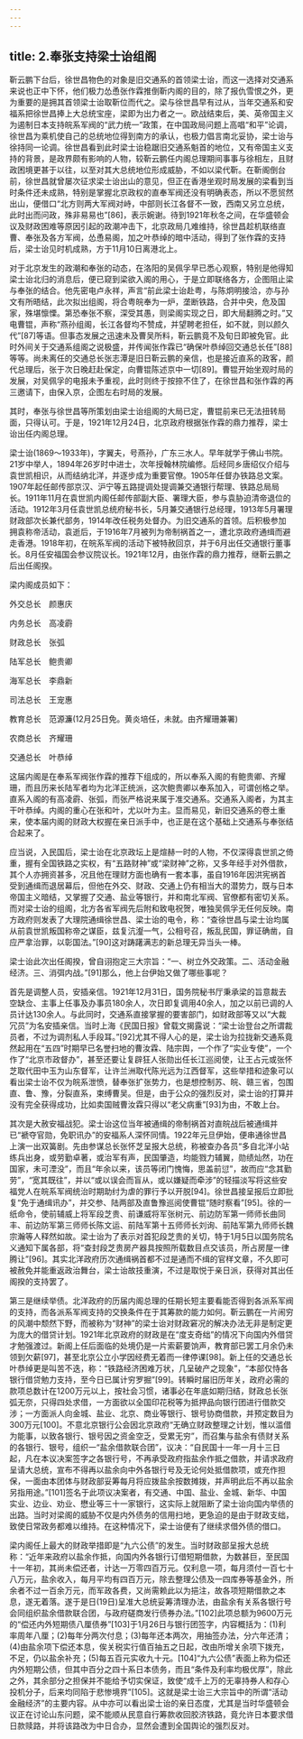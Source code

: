 ```yaml
---
---
---
```

title: 2.奉张支持梁士诒组阁
---




靳云鹏下台后，徐世昌物色的对象是旧交通系的首领梁士诒，而这一选择对交通系来说也正中下怀，他们极力怂恿张作霖推倒靳内阁的目的，除了报仇雪恨之外，更为重要的是拥其首领梁士诒取靳位而代之。梁与徐世昌早有过从，当年交通系和安福系把徐世昌捧上大总统宝座，梁即为出力者之一。欧战结束后，美、英帝国主义为遏制日本支持皖系军阀的“武力统一”政策，在中国政局问题上高唱“和平”论调，徐世昌为乘机使自己的总统地位得到南方的承认，也极力倡言南北妥协，梁士诒与徐持同一论调。徐世昌看到此时梁士诒稳踞旧交通系魁首的地位，又有帝国主义支持的背景，是政界颇有影响的人物，较靳云鹏任内阁总理期间事事与徐相左，且财政困境更甚于以往，以至对其大总统地位形成威胁，不如以梁代靳。在靳阁倒台前，徐世昌就曾屡次征求梁士诒出山的意见，但正在香港坐观时局发展的梁看到当时条件还未成熟，特别是掌握北京政权的直奉军阀还没有明确表态，所以不愿贸然出山，便借口“北方则两大军阀对峙，中部则长江各督不一致，西南又另立总统，此时出而问政，殊非易易也”[86]，表示婉谢。待到1921年秋冬之间，在华盛顿会议及财政困难等原因引起的政潮冲击下，北京政局几难维持，徐世昌趁机联络直曹、奉张及各方军阀，怂恿易阁，加之叶恭绰的暗中活动，得到了张作霖的支持后，梁士诒见时机成熟，方于11月10日离港北上。

对于北京发生的政潮和奉张的动态，在洛阳的吴佩孚早已悉心观察，特别是他得知梁士诒北归的消息后，便已窥到梁欲入阁的用心，于是立即联络各方，企图阻止梁与奉张的结合。他先密电卢永祥，声言“前此梁士诒赴粤，与陈炯明接洽，亦与孙文有所晤结，此次拟出组阁，将合粤皖奉为一炉，垄断铁路，合并中央，危及国家，殊堪懔慄。第恐奉张不察，深受其愚，则梁阁实现之日，即大局翻腾之时。”又电曹锟，声称“燕孙组阁，长江各督均不赞成，并望聘老担任，如不就，则以颜久代”[87]等语。但事态发展之迅速未及曹吴所料，靳云鹏竟不及旬日即被免官。此时外间关于交通系组阁之说极盛，并传闻张作霖已“确保叶恭绰回交通总长任”[88]等等。尚未离任的交通总长张志潭是旧日靳云鹏的亲信，也是接近直系的政客，颜代总理后，张于次日晚赶赴保定，向曹锟陈述京中一切[89]。曹锟开始坐观时局的发展，对吴佩孚的电报未予重视，此时则终于按捺不住了，在徐世昌和张作霖的再三邀请下，由保入京，企图左右时局的发展。

其时，奉张与徐世昌等所策划由梁士诒组阁的大局已定，曹锟前来已无法扭转局面，只得认可。于是，1921年12月24日，北京政府根据张作霖的鼎力推荐，梁士诒出任内阁总理。

梁士诒(1869～1933年)，字翼夫，号燕孙，广东三水人。早年就学于佛山书院。21岁中举人，1894年26岁时中进士，次年授翰林院编修。后经同乡唐绍仪介绍与袁世凯相识，从而结纳北洋，并逐步成为重要官僚。1905年任督办铁路总文案。1907年起任邮传部京汉、沪宁等五路提调处提调兼交通银行帮理、铁路总局局长。1911年11月在袁世凯内阁任邮传部副大臣、署理大臣，参与袁胁迫清帝退位的活动。1912年3月任袁世凯总统府秘书长，5月兼交通银行总经理，1913年5月署理财政部次长兼代部务，1914年改任税务处督办。为旧交通系的首领。后积极参加拥袁称帝活动，袁逝后，于1916年7月被列为帝制祸首之一，遭北京政府通缉而避走香港。1918年初，在皖系军阀的活动下被特赦回京，并于6月出任交通银行董事长。8月任安福国会参议院议长。1921年12月，由张作霖的鼎力推荐，继靳云鹏之后出任阁揆。

梁内阁成员如下：

外交总长　颜惠庆

内务总长　高凌霨

财政总长　张弧

陆军总长　鲍贵卿

海军总长　李鼎新

司法总长　王宠惠

教育总长　范源濂(12月25日免。黄炎培任，未就。由齐耀珊兼署)

农商总长　齐耀珊

交通总长　叶恭绰

这届内阁是在奉系军阀张作霖的推荐下组成的，所以奉系入阁的有鲍贵卿、齐耀珊，而且历来长陆军者均为北洋正统派，这次鲍贵卿以奉系加入，可谓创格之举。直系入阁的有高凌霨、张弧，而张严格说来属于准交通系。交通系入阁者，为其主干叶恭绰。内阁的重心在张和叶，尤以叶为主。显而易见，新旧交通系的卷土重来，使本届内阁的财政大权握在亲日派手中，也正是在这个基础上交通系与奉张结合起来了。

应当说，入民国后，梁士诒在北京政坛上是煊赫一时的人物，不仅深得袁世凯之倚重，握有全国铁路之实权，有“五路财神”或“梁财神”之称，又多年经手对外借款，其个人亦拥资甚多，况且他在理财方面也确有一套本事，虽自1916年因洪宪祸首受到通缉而退居幕后，但他在外交、财政、交通上仍有相当大的潜势力，既与日本帝国主义暗结，又掌握了交通、盐业等银行，并和南北军阀、官僚都有密切关系。而对梁士诒的组阁，北方各省军阀先后附和致电祝贺，唯独吴佩孚无任何反映。南方政府则发表了大理院通缉徐世昌、梁士诒的电令，称：“查徐世昌与梁士诒均属从前袁世凯叛国称帝之谋臣，兹复沆瀣一气，公相号召，叛乱民国，罪证确凿，自应严拿治罪，以彰国法。”[90]这对踌躇满志的新总理无异当头一棒。

梁士诒此次出任阁揆，曾自诩抱定三大宗旨：“一、树立外交政策。二、活动金融经济。三、消弭内战。”[91]那么，他上台伊始又做了哪些事呢？

首先是调整人员，安插亲信。1921年12月31日，国务院秘书厅秉承梁的旨意裁去空缺佥、主事上任事及办事员180余人，次日即复调用40余人，加之以前已调的人员计达130余人。与此同时，交通系直接掌握的要害部门，如财政部等又以“大裁冗员”为名安插亲信。当时上海《民国日报》曾载文揭露说：“梁士诒登台之所谓裁员者，不过为调剂私人手段耳。”[92]尤其不得人心的是，梁士诒为拉拢新交通系竟然起用在“五四”时期早已名誉扫地的曹汝霖、陆宗舆，一个作了“实业专使”，一个作了“北京市政督办”，甚至还要让复辟狂人张勋出任长江巡阅使，让王占元或张怀芝取代田中玉为山东督军，让许兰洲取代陈光远为江西督军，这些举措和迹象可以看出梁士诒不仅为皖系泄愤，替奉张扩张势力，也是想控制苏、皖、赣三省，包围直、鲁、豫，分裂直系，束缚曹吴。但是，由于公众的强烈反对，梁士诒的打算并没有完全获得成功，比如卖国贼曹汝霖只得以“老父病重”[93]为由，不敢上台。

其次是大赦安福战犯。梁士诒这位当年被通缉的帝制祸首对直皖战后被通缉并已“褫夺官勋，免职讯办”的安福系人深怀同情。1922年元旦伊始，便串通徐世昌上演一出双簧剧。先由参谋总长张怀芝呈报大总统，称被查办各员“多自北洋小站练兵出身，或劳勤卓著，或治军有声，民国肇造，均能戮力辅翼，勋绩灿然，功在国家，未可湮没”，而且“年余以来，该员等闭门愧悔，思盖前愆”，故而应“念其勤劳”，“宽其既往”，并以“或以误会而盲从，或以嫌疑而牵涉”的轻描淡写将这些安福党人在皖系军阀统治时期助纣为虐的罪行予以开脱[94]。徐世昌接呈报后立即批复“免于通缉讯办”，并交参、陆两部及直鲁豫巡阅使曹锟“随时察看”[95]。徐的一纸命令，使前辅威上将军段芝贵、前谦威将军张树元、前边防军第一师师长曲同丰、前边防军第三师师长陈文运、前陆军第十五师师长刘询、前陆军第九师师长魏宗瀚等人释然如故。梁士诒为了表示对首犯段芝贵的关切，特于1月5日以国务院名义通知下属各部，将“查封段芝贵房产器具按照所载数目点交该员，所占房屋一律腾让”[96]。其实北洋政府历次通缉祸首都不过是通而不缉的官样文章，不久即可被赦免并能重返政治舞台，梁士诒故技重演，不过是取悦于亲日派，获得对其出任阁揆的支持罢了。

第三是继续举债。北洋政府的历届内阁总理的任期长短主要看能否得到各派系军阀的支持，而各派系军阀支持的交换条件在于其筹款的能力如何。靳云鹏在一片闹穷的风潮中颓然下野，而被称为“财神”的梁士诒对财政窘况的解决办法无非是制定更为庞大的借贷计划。1921年北京政府的财政是在“度支奇绌”的情况下向国内外借贷才勉强渡过。新阁上任后面临的处境仍是一片索薪要饷声，教育部已罢工月余仍未领到欠薪[97]，甚至北京公立小学因经费无着而一律停课[98]。新上任的交通总长叶恭绰更是叫苦不迭，称：“铁路经济困难万状，几呈破产之现象”，“本部仅恃各银行借贷勉力支持，至今日已属计穷罗掘”[99]。转瞬时届旧历年关，政府必需的款项总数计在1200万元以上，按社会习惯，诸事必在年底如期归结，财政总长张弧无奈，只得四处求借，一方面欲以全国印花税等为抵押品向银行团进行借款交涉；一方面派人向金城、盐业、北京、商业等银行、银号协商借款，并预定数目为300万元[100]。不意北京银行公会因北京政府“无确立财政整理之计划，惟以滥借为能事，以致各银行、银号因之资金空乏，受累无穷”，而召集与盐余有债财关系的各银行、银号，组织一“盐余借款联合团”，议决：“自民国十一年一月十三日起，凡在本议决案签字之各银行号，不再承受政府指盐余作抵之借款，并请求政府呈请大总统，宣布不得再以盐余向中外各银行号及无论何处抵借款项，或充作担保，一面由本团体与财政部妥筹每月将应拨盐余按数摊拨，并声明此后不再以盐余另指用途。”[101]签名于此项议决案者，有交通、中国、盐业、金城、新华、中国实业、边业、劝业、懋业等三十一家银行，这实际上就阻断了梁士诒向国内举债的出路。当时对梁阁的威胁不仅是内外债务的信用扫地，更急迫的是由于财政支绌，致使日常政务都难以维持。在这种情况下，梁士诒便有了继续求借外债的借口。

梁内阁任上最大的财政举措即是“九六公债”的发生。当时财政部呈报大总统称：“近年来政府以盐余作抵，向国内外各银行订借短期借款，为数甚巨，至民国十一年初，其尚未偿还者，计达一万零四百万元。仅利息一项，每月须付一百七十八万元，盐余收入，每月平均有四百万元，除去整理公债及一四库券等基金外，所余者不过一百余万元，而军政各费，又尚需赖此以为挹注，故各项短期借款之本息，遂无着落。遂于是日(19日)呈准大总统妥筹清理办法，由盐余有关系各银行号会同组织盐余借款联合团，与政府磋商发行债券办法。”[102]此项总额为9600万元的“偿还内外短期债八厘债券”[103]于1月26日与银行团签字，内容概括为：(1)利率周年八厘；(2)每年分两次付息；(3)每年还本两次，用抽签办法，分六年还清；(4)由盐余项下偿还本息，俟关税实行值百抽五之日起，改由所增关余项下拨充，不足，仍以盐余补充；(5)每五百元实收九十元。[104]“九六公债”表面上称为偿还内外短期公债，但其中百分之四十系日本债务，而且“条件及利率均极优厚”，除此之外，其余部分之担保并不能给予切实保证，致使“成千上万的无辜持券人和存心投机分子，后来均同陷于悲惨境界”[105]。这就是梁士诒三大宗旨中的所谓“活动金融经济”的主要内容。从中亦可以看出梁士诒的亲日态度，尤其是当时华盛顿会议正在讨论山东问题，梁不能顺从民意自行筹款收回胶济铁路，竟允许日本要求借日款赎路，并将该路改为中日合办，显然会遭到全国舆论的强烈反对。